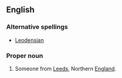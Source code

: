 ==English==
===Alternative spellings===
* [[Leodensian]]

===Proper noun===
{{en-proper noun|Leodiensians}}

# Someone from [[Leeds]], Northern [[England]].